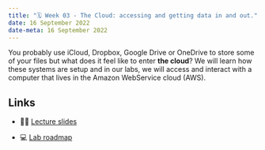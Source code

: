 ---
title: "🗓️ Week 03 - The Cloud: accessing and getting data in and out."
date: 16 September 2022
date-meta: 16 September 2022
---

You probably use iCloud, Dropbox, Google Drive or OneDrive to store some of your files but what does it feel like to enter **the cloud**? We will learn how these systems are setup and in our labs, we will access and interact with a computer that lives in the Amazon WebService cloud (AWS).


## Links

- 👨‍🏫 [Lecture slides](/weeks/week03/lecture.qmd)

- 💻 [Lab roadmap](/weeks/week03/lab.qmd)

